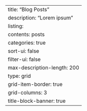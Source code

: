 ---
title: "Blog Posts"
description: "Lorem ipsum"
listing:
  contents: posts
  categories: true
  sort-ui: false
  filter-ui: false
  max-description-length: 200
  type: grid
  grid-item-border: true
  grid-columns: 3
title-block-banner: true
---